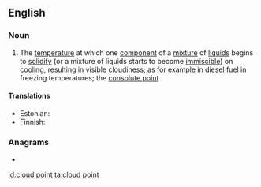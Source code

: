 ==English==
{{wikipedia}}

===Noun===
{{en-noun|head=[[cloud]] [[point]]}}

# {{label|en|chemistry}} The [[temperature]] at which one [[component]] of a [[mixture]] of [[liquid]]s begins to [[solidify]] (or a mixture of liquids starts to become [[immiscible]]) on [[cooling]], resulting in visible [[cloudiness]]; as for example in [[diesel]] fuel in freezing temperatures; the [[consolute point]]

====Translations====
{{trans-top|temperature}}
* Estonian: {{t|et|hägustumispunkt}}
* Finnish: {{t|fi|samepiste}}
{{trans-mid}}
{{trans-bottom}}

===Anagrams===
* {{l|en|point cloud}}

[[id:cloud point]]
[[ta:cloud point]]